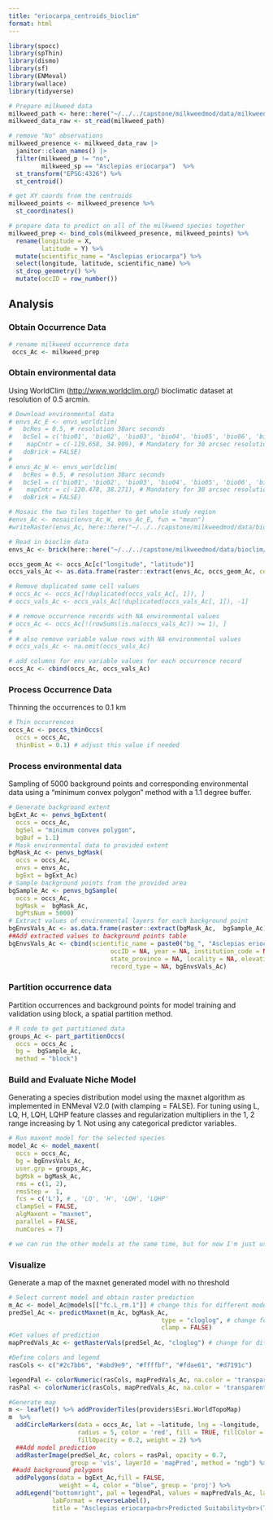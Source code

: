 ```yaml
---
title: "eriocarpa_centroids_bioclim"
format: html
---
```


```r
library(spocc)
library(spThin)
library(dismo)
library(sf)
library(ENMeval)
library(wallace)
library(tidyverse)
```

```r
# Prepare milkweed data 
milkweed_path <- here::here("~/../../capstone/milkweedmod/data/milkweed_polygon_data/")
milkweed_data_raw <- st_read(milkweed_path)

# remove "No" observations
milkweed_presence <- milkweed_data_raw |> 
  janitor::clean_names() |> 
  filter(milkweed_p != "no",
         milkweed_sp == "Asclepias eriocarpa")  %>%
  st_transform("EPSG:4326") %>% 
  st_centroid()

# get XY coords from the centroids
milkweed_points <- milkweed_presence %>%
  st_coordinates() 

# prepare data to predict on all of the milkweed species together
milkweed_prep <- bind_cols(milkweed_presence, milkweed_points) %>%
  rename(longitude = X,
         latitude = Y) %>%
  mutate(scientific_name = "Asclepias eriocarpa") %>%
  select(longitude, latitude, scientific_name) %>%
  st_drop_geometry() %>%
  mutate(occID = row_number())
```

## Analysis

### Obtain Occurrence Data

```r
# rename milkweed occurrence data
 occs_Ac <- milkweed_prep
```

### Obtain environmental data

Using WorldClim (<http://www.worldclim.org/>) bioclimatic dataset at
resolution of 0.5 arcmin.

```r
# Download environmental data 
# envs_Ac_E <- envs_worldclim(
#   bcRes = 0.5, # resolution 30arc seconds
#   bcSel = c('bio01', 'bio02', 'bio03', 'bio04', 'bio05', 'bio06', 'bio07', 'bio08', 'bio09', 'bio10', 'bio11', 'bio12', 'bio13', 'bio14', 'bio15', 'bio16', 'bio17', 'bio18', 'bio19'), # select all bioclim vars
#    mapCntr = c(-119.658, 34.909), # Mandatory for 30 arcsec resolution - might need to adjust  
#   doBrick = FALSE)
# 
# envs_Ac_W <- envs_worldclim(
#   bcRes = 0.5, # resolution 30arc seconds
#   bcSel = c('bio01', 'bio02', 'bio03', 'bio04', 'bio05', 'bio06', 'bio07', 'bio08', 'bio09', 'bio10', 'bio11', 'bio12', 'bio13', 'bio14', 'bio15', 'bio16', 'bio17', 'bio18', 'bio19'), # select all bioclim vars
#    mapCntr = c(-120.478, 38.271), # Mandatory for 30 arcsec resolution - might need to adjust  
#   doBrick = FALSE)

# Mosaic the two tiles together to get whole study region
#envs_Ac <- mosaic(envs_Ac_W, envs_Ac_E, fun = "mean")
#writeRaster(envs_Ac, here::here("~/../../capstone/milkweedmod/data/bioclim/wallace_bioclim.tif"))

# Read in bioclim data
envs_Ac <- brick(here::here("~/../../capstone/milkweedmod/data/bioclim/wallace_bioclim.tif"))

occs_geom_Ac <- occs_Ac[c("longitude", "latitude")]
occs_vals_Ac <- as.data.frame(raster::extract(envs_Ac, occs_geom_Ac, cellnumbers = TRUE))

# Remove duplicated same cell values
# occs_Ac <- occs_Ac[!duplicated(occs_vals_Ac[, 1]), ]
# occs_vals_Ac <- occs_vals_Ac[!duplicated(occs_vals_Ac[, 1]), -1]

# # remove occurrence records with NA environmental values
# occs_Ac <- occs_Ac[!(rowSums(is.na(occs_vals_Ac)) >= 1), ]
# 
# # also remove variable value rows with NA environmental values
# occs_vals_Ac <- na.omit(occs_vals_Ac)

# add columns for env variable values for each occurrence record
occs_Ac <- cbind(occs_Ac, occs_vals_Ac)
```

### Process Occurrence Data

Thinning the occurrences to 0.1 km

```r
# Thin occurrences 
occs_Ac <- poccs_thinOccs(
  occs = occs_Ac, 
  thinDist = 0.1) # adjust this value if needed
```

### Process environmental data

Sampling of 5000 background points and corresponding environmental data
using a “minimum convex polygon” method with a 1.1 degree buffer.

```r
# Generate background extent 
bgExt_Ac <- penvs_bgExtent(
  occs = occs_Ac,
  bgSel = "minimum convex polygon",
  bgBuf = 1.1)
# Mask environmental data to provided extent
bgMask_Ac <- penvs_bgMask(
  occs = occs_Ac,
  envs = envs_Ac,
  bgExt = bgExt_Ac)
# Sample background points from the provided area
bgSample_Ac <- penvs_bgSample(
  occs = occs_Ac,
  bgMask =  bgMask_Ac,
  bgPtsNum = 5000)
# Extract values of environmental layers for each background point
bgEnvsVals_Ac <- as.data.frame(raster::extract(bgMask_Ac,  bgSample_Ac))
##Add extracted values to background points table
bgEnvsVals_Ac <- cbind(scientific_name = paste0("bg_", "Asclepias eriocarpa"), bgSample_Ac,
                            occID = NA, year = NA, institution_code = NA, country = NA,
                            state_province = NA, locality = NA, elevation = NA,
                            record_type = NA, bgEnvsVals_Ac)
```

### Partition occurrence data

Partition occurrences and background points for model training and
validation using block, a spatial partition method.

```r
# R code to get partitioned data
groups_Ac <- part_partitionOccs(
  occs = occs_Ac ,
  bg =  bgSample_Ac, 
  method = "block") 
```


### Build and Evaluate Niche Model

Generating a species distribution model using the maxnet algorithm as
implemented in ENMeval V2.0 (with clamping = FALSE). For tuning using L,
LQ, H, LQH, LQHP feature classes and regularization multipliers in the
1, 2 range increasing by 1. Not using any categorical predictor
variables.

```r
# Run maxent model for the selected species
model_Ac <- model_maxent(
  occs = occs_Ac,
  bg = bgEnvsVals_Ac,
  user.grp = groups_Ac, 
  bgMsk = bgMask_Ac,
  rms = c(1, 2), 
  rmsStep =  1,
  fcs = c('L'), # , 'LQ', 'H', 'LQH', 'LQHP'
  clampSel = FALSE,
  algMaxent = "maxnet",
  parallel = FALSE,
  numCores = 7)

# we can run the other models at the same time, but for now I'm just using 'L' (linear) just so it goes a bit faster while we're getting everything sorted out
```


### Visualize

Generate a map of the maxnet generated model with no threshold

```r
# Select current model and obtain raster prediction
m_Ac <- model_Ac@models[["fc.L_rm.1"]] # change this for different models
predSel_Ac <- predictMaxnet(m_Ac, bgMask_Ac,
                                          type = "cloglog", # change for different types
                                          clamp = FALSE)
#Get values of prediction
mapPredVals_Ac <- getRasterVals(predSel_Ac, "cloglog") # change for different types

#Define colors and legend  
rasCols <- c("#2c7bb6", "#abd9e9", "#ffffbf", "#fdae61", "#d7191c")

legendPal <- colorNumeric(rasCols, mapPredVals_Ac, na.color = 'transparent')
rasPal <- colorNumeric(rasCols, mapPredVals_Ac, na.color = 'transparent')

#Generate map
m <- leaflet() %>% addProviderTiles(providers$Esri.WorldTopoMap) 
m  %>%
  addCircleMarkers(data = occs_Ac, lat = ~latitude, lng = ~longitude,
                   radius = 5, color = 'red', fill = TRUE, fillColor = "red",
                   fillOpacity = 0.2, weight = 2) %>% 
  ##Add model prediction
  addRasterImage(predSel_Ac, colors = rasPal, opacity = 0.7,
                 group = 'vis', layerId = 'mapPred', method = "ngb") %>%
 ##add background polygons
  addPolygons(data = bgExt_Ac,fill = FALSE,
              weight = 4, color = "blue", group = 'proj') %>%
  addLegend("bottomright", pal = legendPal, values = mapPredVals_Ac, layerId = "train",
            labFormat = reverseLabel(),
            title = "Asclepias eriocarpa<br>Predicted Suitability<br>(Training)")
```


